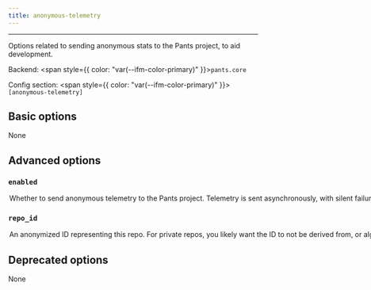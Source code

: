 ```yaml
---
title: anonymous-telemetry
---
```



---

Options related to sending anonymous stats to the Pants project, to aid development.

Backend: <span style={{ color: "var(--ifm-color-primary)" }}>`pants.core`</span>

Config section: <span style={{ color: "var(--ifm-color-primary)" }}>`[anonymous-telemetry]`</span>

## Basic options

<span className={styles.options}>

None

## Advanced options

### `enabled`

<Option
  cli_repr='--[no-]anonymous-telemetry-enabled'
  env_repr='PANTS_ANONYMOUS_TELEMETRY_ENABLED'
  default_repr='False'
>
  

Whether to send anonymous telemetry to the Pants project.

Telemetry is sent asynchronously, with silent failure, and does not impact build times or outcomes.

See [Anonymous telemetry](doc\:anonymous-telemetry) for details.

</Option>


### `repo_id`

<Option
  cli_repr='--anonymous-telemetry-repo-id=<str>'
  env_repr='PANTS_ANONYMOUS_TELEMETRY_REPO_ID'
  default_repr='None'
>
  

An anonymized ID representing this repo.

For private repos, you likely want the ID to not be derived from, or algorithmically convertible to, anything identifying the repo.

For public repos the ID may be visible in that repo's config file, so anonymity of the repo is not guaranteed (although user anonymity is always guaranteed).

See [Anonymous telemetry](doc\:anonymous-telemetry) for details.

</Option>


## Deprecated options

None

</span>